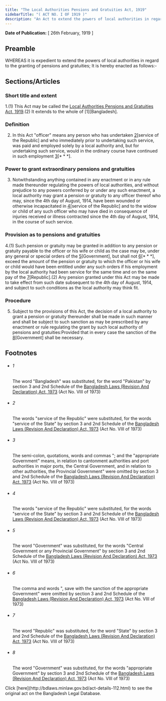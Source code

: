 ```yaml
---
title: "The Local Authorities Pensions and Gratuities Act, 1919"
sidebarTitle: "( ACT NO. I OF 1919 )"
description: "An Act to extend the powers of local authorities in regard to the granting of pensions and gratuities."
---
```


**Date of Publication:** [ 26th February, 1919 ]

## Preamble

WHEREAS it is expedient to extend the powers of local authorities in regard to the granting of pensions and gratuities; It is hereby enacted as follows:-

## Sections/Articles

### Short title and extent

1.(1) This Act may be called the [Local Authorities Pensions and Gratuities Act, 1919](/laws/act-112 "Local Authorities Pensions and Gratuities Act, 1919").(2) It extends to the whole of [1][Bangladesh].

### Definition

2. In this Act "officer" means any person who has undertaken [2](1)[service of the Republic] and who immediately prior to undertaking such service, was paid and employed solely by a local authority and, but for undertaking such service, would in the ordinary course have continued in such employment [3](2)[\* \* \*].

### Power to grant extraordinary pensions and gratuities

3. Notwithstanding anything contained in any enactment or in any rule made thereunder regulating the powers of local authorities, and without prejudice to any powers conferred by or under any such enactment, a local authority may grant a pension or gratuity to any officer thereof who may, since the 4th day of August, 1914, have been wounded or otherwise incapacitated in [4](1)[service of the Republic] and to the widow or child of any such officer who may have died in consequence of injuries received or illness contracted since the 4th day of August, 1914, in the course of such service.

### Provision as to pensions and gratuities

4.(1) Such pension or gratuity may be granted in addition to any pension or gratuity payable to the officer or his wife or child as the case may be, under any general or special orders of the [5](1)[Government], but shall not [6](2)[\* \* \*], exceed the amount of the pension or gratuity to which the officer or his wife or child would have been entitled under any such orders if his employment by the local authority had been service for the same time and on the same pay of the [7](3)[Republic].(2) Any pension granted under this Act may be made to take effect from such date subsequent to the 4th day of August, 1914, and subject to such conditions as the local authority may think fit.

### Procedure

5. Subject to the provisions of this Act, the decision of a local authority to grant a pension or gratuity thereunder shall be made in such manner and shall be subject to such sanction as may be prescribed by any enactment or rule regulating the grant by such local authority of pensions and gratuities:Provided that in every case the sanction of the [8](1)[Government] shall be necessary.

## Footnotes

- ###### 1

  The word "Bangladesh" was substituted, for the word "Pakistan" by section 3 and 2nd Schedule of the [Bangladesh Laws (Revision And Declaration) Act, 1973](/laws/act-430 "Bangladesh Laws (Revision And Declaration) Act, 1973") (Act No. VIII of 1973)

- ###### 2

  The words "service of the Republic" were substituted, for the words "service of the State" by section 3 and 2nd Schedule of the [Bangladesh Laws (Revision And Declaration) Act, 1973](/laws/act-430 "Bangladesh Laws (Revision And Declaration) Act, 1973") (Act No. VIII of 1973)

- ###### 3

  The semi-colon, quotations, words and commas "; and the "appropriate Government" means, in relation to cantonment authorities and port authorities in major ports, the Central Government, and in relation to other authorities, the Provincial Government" were omitted by section 3 and 2nd Schedule of the [Bangladesh Laws (Revision And Declaration) Act, 1973](/laws/act-430 "Bangladesh Laws (Revision And Declaration) Act, 1973") (Act No. VIII of 1973)

- ###### 4

  The words "service of the Republic" were substituted, for the words "service of the State" by section 3 and 2nd Schedule of the [Bangladesh Laws (Revision And Declaration) Act, 1973](/laws/act-430 "Bangladesh Laws (Revision And Declaration) Act, 1973") (Act No. VIII of 1973)

- ###### 5

  The word "Government" was substituted, for the words "Central Government or any Provincial Government" by section 3 and 2nd Schedule of the [Bangladesh Laws (Revision And Declaration) Act, 1973](/laws/act-430 "Bangladesh Laws (Revision And Declaration) Act, 1973") (Act No. VIII of 1973)

- ###### 6

  The comma and words ", save with the sanction of the appropriate Government" were omitted by section 3 and 2nd Schedule of the [Bangladesh Laws (Revision And Declaration) Act, 1973](/laws/act-430 "Bangladesh Laws (Revision And Declaration) Act, 1973") (Act No. VIII of 1973)

- ###### 7

  The word "Republic" was substituted, for the word "State" by section 3 and 2nd Schedule of the [Bangladesh Laws (Revision And Declaration) Act, 1973](/laws/act-430 "Bangladesh Laws (Revision And Declaration) Act, 1973") (Act No. VIII of 1973)

- ###### 8

  The word "Government" was substituted, for the words "appropriate Government" by section 3 and 2nd Schedule of the [Bangladesh Laws (Revision And Declaration) Act, 1973](/laws/act-430 "Bangladesh Laws (Revision And Declaration) Act, 1973") (Act No. VIII of 1973)

<Note>
  Click [here](http://bdlaws.minlaw.gov.bd/act-details-112.html) to see the original act on the Bangladesh Legal Database.
</Note>
